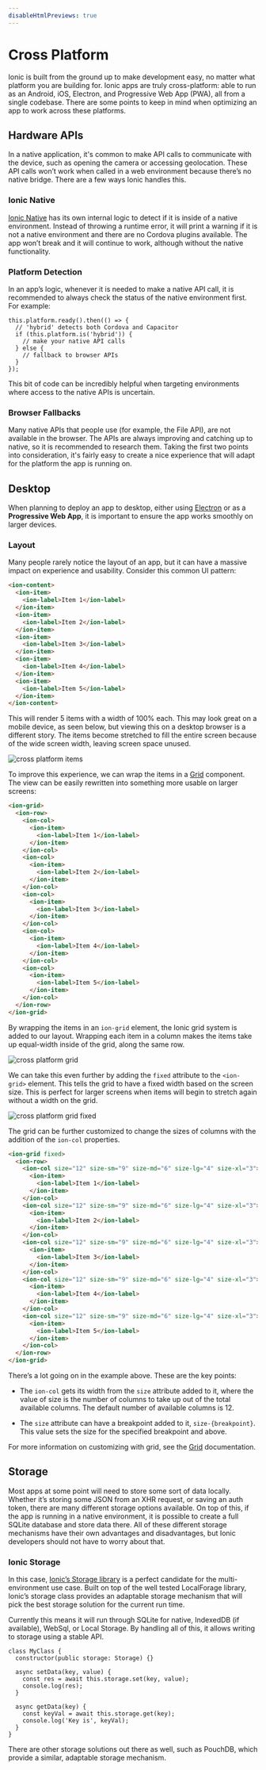 ```yaml
---
disableHtmlPreviews: true
---
```


# Cross Platform

Ionic is built from the ground up to make development easy, no matter what platform you are building for. Ionic apps are truly cross-platform: able to run as an Android, iOS, Electron, and Progressive Web App (PWA), all from a single codebase. There are some points to keep in mind when optimizing an app to work across these platforms.

## Hardware APIs

In a native application, it's common to make API calls to communicate with the device, such as opening the camera or accessing geolocation. These API calls won’t work when called in a web environment because there’s no native bridge. There are a few ways Ionic handles this.

### Ionic Native

[Ionic Native](../native.md) has its own internal logic to detect if it is inside of a native environment. Instead of throwing a runtime error, it will print a warning if it is not a native environment and there are no Cordova plugins available. The app won’t break and it will continue to work, although without the native functionality.

### Platform Detection

In an app’s logic, whenever it is needed to make a native API call, it is recommended to always check the status of the native environment first. For example:

```tsx
this.platform.ready().then(() => {
  // 'hybrid' detects both Cordova and Capacitor
  if (this.platform.is('hybrid')) {
    // make your native API calls
  } else {
    // fallback to browser APIs
  }
});
```

This bit of code can be incredibly helpful when targeting environments where access to the native APIs is uncertain.

### Browser Fallbacks

Many native APIs that people use (for example, the File API), are not available in the browser. The APIs are always improving and catching up to native, so it is recommended to research them. Taking the first two points into consideration, it's fairly easy to create a nice experience that will adapt for the platform the app is running on.

## Desktop

When planning to deploy an app to desktop, either using <a href="https://electronjs.org" target="_blank">Electron</a> or as a <strong>Progressive Web App</strong>, it is important to ensure the app works smoothly on larger devices.

### Layout

Many people rarely notice the layout of an app, but it can have a massive impact on experience and usability. Consider this common UI pattern:

```html
<ion-content>
  <ion-item>
    <ion-label>Item 1</ion-label>
  </ion-item>
  <ion-item>
    <ion-label>Item 2</ion-label>
  </ion-item>
  <ion-item>
    <ion-label>Item 3</ion-label>
  </ion-item>
  <ion-item>
    <ion-label>Item 4</ion-label>
  </ion-item>
  <ion-item>
    <ion-label>Item 5</ion-label>
  </ion-item>
</ion-content>
```

This will render 5 items with a width of 100% each. This may look great on a mobile device, as seen below, but viewing this on a desktop browser is a different story. The items become stretched to fill the entire screen because of the wide screen width, leaving screen space unused.

![cross platform items](./_assets/img/cross-platform-items.png)

To improve this experience, we can wrap the items in a [Grid](../layout/grid.md) component. The view can be easily rewritten into something more usable on larger screens:

```html
<ion-grid>
  <ion-row>
    <ion-col>
      <ion-item>
        <ion-label>Item 1</ion-label>
      </ion-item>
    </ion-col>
    <ion-col>
      <ion-item>
        <ion-label>Item 2</ion-label>
      </ion-item>
    </ion-col>
    <ion-col>
      <ion-item>
        <ion-label>Item 3</ion-label>
      </ion-item>
    </ion-col>
    <ion-col>
      <ion-item>
        <ion-label>Item 4</ion-label>
      </ion-item>
    </ion-col>
    <ion-col>
      <ion-item>
        <ion-label>Item 5</ion-label>
      </ion-item>
    </ion-col>
  </ion-row>
</ion-grid>
```

By wrapping the items in an `ion-grid` element, the Ionic grid system is added to our layout. Wrapping each item in a column makes the items take up equal-width inside of the grid, along the same row.

![cross platform grid](./_assets/img/cross-platform-grid.png)

We can take this even further by adding the `fixed` attribute to the `<ion-grid>` element. This tells the grid to have a fixed width based on the screen size. This is perfect for larger screens when items will begin to stretch again without a width on the grid.

![cross platform grid fixed](./_assets/img/cross-platform-grid-fixed.png)

The grid can be further customized to change the sizes of columns with the addition of the `ion-col` properties.

```html
<ion-grid fixed>
  <ion-row>
    <ion-col size="12" size-sm="9" size-md="6" size-lg="4" size-xl="3">
      <ion-item>
        <ion-label>Item 1</ion-label>
      </ion-item>
    </ion-col>
    <ion-col size="12" size-sm="9" size-md="6" size-lg="4" size-xl="3">
      <ion-item>
        <ion-label>Item 2</ion-label>
      </ion-item>
    </ion-col>
    <ion-col size="12" size-sm="9" size-md="6" size-lg="4" size-xl="3">
      <ion-item>
        <ion-label>Item 3</ion-label>
      </ion-item>
    </ion-col>
    <ion-col size="12" size-sm="9" size-md="6" size-lg="4" size-xl="3">
      <ion-item>
        <ion-label>Item 4</ion-label>
      </ion-item>
    </ion-col>
    <ion-col size="12" size-sm="9" size-md="6" size-lg="4" size-xl="3">
      <ion-item>
        <ion-label>Item 5</ion-label>
      </ion-item>
    </ion-col>
  </ion-row>
</ion-grid>
```

There’s a lot going on in the example above. These are the key points:

- The `ion-col` gets its width from the `size` attribute added to it, where the value of size is the number of columns to take up out of the total available columns. The default number of available columns is 12.

- The `size` attribute can have a breakpoint added to it, `size-{breakpoint}`. This value sets the size for the specified breakpoint and above.

For more information on customizing with grid, see the [Grid](../layout/grid.md) documentation.

## Storage

Most apps at some point will need to store some sort of data locally. Whether it’s storing some JSON from an XHR request, or saving an auth token, there are many different storage options available. On top of this, if the app is running in a native environment, it is possible to create a full SQLite database and store data there. All of these different storage mechanisms have their own advantages and disadvantages, but Ionic developers should not have to worry about that.

### Ionic Storage

In this case, <a href="https://github.com/ionic-team/ionic-storage" target="_blank">Ionic’s Storage library</a> is a perfect candidate for the multi-environment use case. Built on top of the well tested LocalForage library, Ionic’s storage class provides an adaptable storage mechanism that will pick the best storage solution for the current run time.

Currently this means it will run through SQLite for native, IndexedDB (if available), WebSql, or Local Storage. By handling all of this, it allows writing to storage using a stable API.

```tsx
class MyClass {
  constructor(public storage: Storage) {}

  async setData(key, value) {
    const res = await this.storage.set(key, value);
    console.log(res);
  }

  async getData(key) {
    const keyVal = await this.storage.get(key);
    console.log('Key is', keyVal);
  }
}
```

There are other storage solutions out there as well, such as PouchDB, which provide a similar, adaptable storage mechanism.
